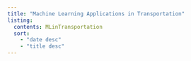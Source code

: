 ```yaml
---
title: "Machine Learning Applications in Transportation"
listing:
  contents: MLinTransportation
  sort:
    - "date desc"
    - "title desc"
---
```




 



